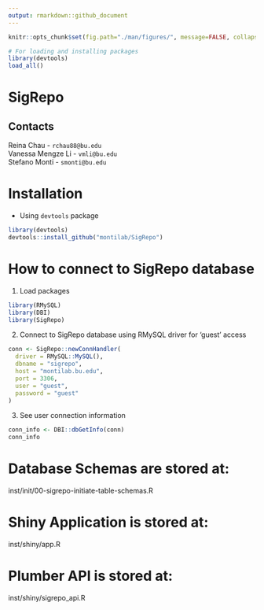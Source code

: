 ```yaml
---
output: rmarkdown::github_document
---
```


```r
knitr::opts_chunk$set(fig.path="./man/figures/", message=FALSE, collapse = TRUE, comment="")

# For loading and installing packages
library(devtools)
load_all()
```

# SigRepo

## Contacts
Reina Chau - `rchau88@bu.edu`  
Vanessa Mengze Li - `vmli@bu.edu`  
Stefano Monti - `smonti@bu.edu`

# Installation

- Using `devtools` package

```r
library(devtools)
devtools::install_github("montilab/SigRepo")
```

# How to connect to SigRepo database

1. Load packages

```r
library(RMySQL)
library(DBI)
library(SigRepo)
```

2. Connect to SigRepo database using RMySQL driver for 'guest' access

```r
conn <- SigRepo::newConnHandler(
  driver = RMySQL::MySQL(),
  dbname = "sigrepo",
  host = "montilab.bu.edu",
  port = 3306,
  user = "guest",
  password = "guest"
)
```

3. See user connection information

```r
conn_info <- DBI::dbGetInfo(conn)
conn_info
```

# Database Schemas are stored at:
inst/init/00-sigrepo-initiate-table-schemas.R

# Shiny Application is stored at:
inst/shiny/app.R

# Plumber API is stored at:
inst/shiny/sigrepo_api.R



